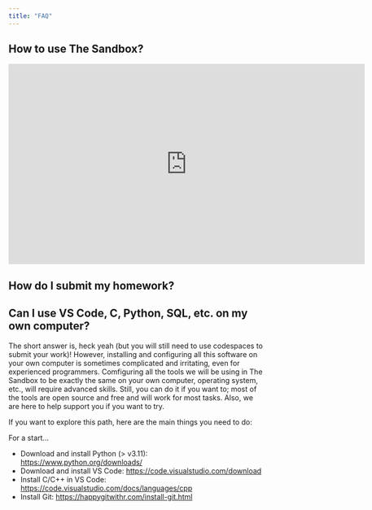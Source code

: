 ```yaml
---
title: "FAQ"
---
```


## How to use The Sandbox?

```{=html}
<iframe width="700" height="394" src="https://www.youtube.com/embed/cAHCMpPJx3k" title="YouTube video player" frameborder="0" allow="accelerometer; autoplay; clipboard-write; encrypted-media; gyroscope; picture-in-picture" allowfullscreen></iframe>
```
## How do I submit my homework?



## Can I use VS Code, C, Python, SQL, etc. on my own computer?

The short answer is, heck yeah (but you will still need to use codespaces to submit your work)! However, installing and configuring all this software on your own computer is sometimes complicated and irritating, even for experienced programmers. Comfiguring all the tools we will be using in The Sandbox to be exactly the same on your own computer, operating system, etc., will require advanced skills. Still, you can do it if you want to; most of the tools are open source and free and will work for most tasks. Also, we are here to help support you if you want to try.

If you want to explore this path, here are the main things you need to do:

For a start...

* Download and install Python (> v3.11): <https://www.python.org/downloads/>
* Download and install VS Code: <https://code.visualstudio.com/download>
* Install C/C++ in VS Code: <https://code.visualstudio.com/docs/languages/cpp>
* Install Git: <https://happygitwithr.com/install-git.html>

